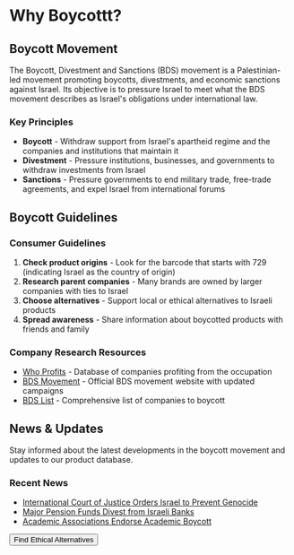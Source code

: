 # Why Boycottt?

## Boycott Movement

The Boycott, Divestment and Sanctions (BDS) movement is a Palestinian-led movement promoting boycotts, divestments, and economic sanctions against Israel. Its objective is to pressure Israel to meet what the BDS movement describes as Israel's obligations under international law.

### Key Principles

-   **Boycott** - Withdraw support from Israel's apartheid regime and the companies and institutions that maintain it
-   **Divestment** - Pressure institutions, businesses, and governments to withdraw investments from Israel
-   **Sanctions** - Pressure governments to end military trade, free-trade agreements, and expel Israel from international forums

## Boycott Guidelines

### Consumer Guidelines

1. **Check product origins** - Look for the barcode that starts with 729 (indicating Israel as the country of origin)
2. **Research parent companies** - Many brands are owned by larger companies with ties to Israel
3. **Choose alternatives** - Support local or ethical alternatives to Israeli products
4. **Spread awareness** - Share information about boycotted products with friends and family

### Company Research Resources

-   [Who Profits](https://www.whoprofits.org/) - Database of companies profiting from the occupation
-   [BDS Movement](https://bdsmovement.net/) - Official BDS movement website with updated campaigns
-   [BDS List](https://bdslist.org/) - Comprehensive list of companies to boycott

## News & Updates

Stay informed about the latest developments in the boycott movement and updates to our product database.

### Recent News

-   [International Court of Justice Orders Israel to Prevent Genocide](https://www.theguardian.com/world/2024/jan/26/international-court-of-justice-israel-gaza-genocide-case)
-   [Major Pension Funds Divest from Israeli Banks](https://www.middleeasteye.net/news/norway-pension-fund-divests-israeli-firms-settlements)
-   [Academic Associations Endorse Academic Boycott](https://www.insidehighered.com/news/faculty-issues/academic-freedom/2023/12/11/faculty-groups-endorse-academic-boycott-israel)

<a href="/">
    <Button className="mt-4">Find Ethical Alternatives</Button>
</a>
